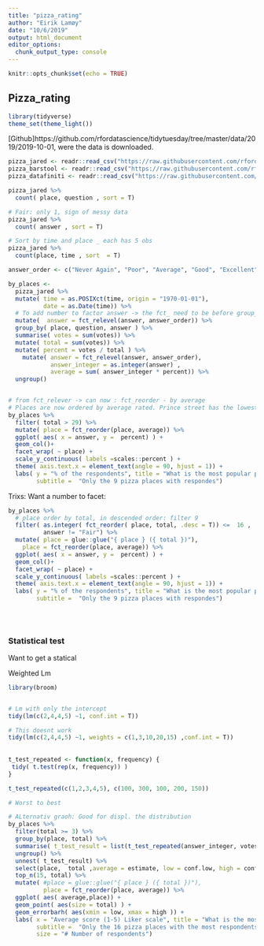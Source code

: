 ```yaml
---
title: "pizza_rating"
author: "Eirik Lamøy"
date: "10/6/2019"
output: html_document
editor_options: 
  chunk_output_type: console
---
```


```r
knitr::opts_chunk$set(echo = TRUE)
```

## Pizza_rating

```r
library(tidyverse)
theme_set(theme_light())

```


[Github]https://github.com/rfordatascience/tidytuesday/tree/master/data/2019/2019-10-01, were the data is downloaded.

```r
pizza_jared <- readr::read_csv("https://raw.githubusercontent.com/rfordatascience/tidytuesday/master/data/2019/2019-10-01/pizza_jared.csv")
pizza_barstool <- readr::read_csv("https://raw.githubusercontent.com/rfordatascience/tidytuesday/master/data/2019/2019-10-01/pizza_barstool.csv")
pizza_datafiniti <- readr::read_csv("https://raw.githubusercontent.com/rfordatascience/tidytuesday/master/data/2019/2019-10-01/pizza_datafiniti.csv")

```


```r

pizza_jared %>% 
  count( place, question , sort = T)

# Fair: only 1, sign of messy data
pizza_jared %>% 
  count( answer , sort = T)

# Sort by time and place _ each has 5 obs
pizza_jared %>% 
  count(place, time , sort  = T)

```


```r

answer_order <- c("Never Again", "Poor", "Average", "Good", "Excellent")  

by_places <-
  pizza_jared %>% 
  mutate( time = as.POSIXct(time, origin = "1970-01-01"),
          date = as.Date(time)) %>% 
  # To add number to factor answer -> the fct_ need to be before group_by
  mutate(  answer = fct_relevel(answer, answer_order)) %>% 
  group_by( place, question, answer ) %>% 
  summarise( votes = sum(votes)) %>% 
  mutate( total = sum(votes)) %>% 
  mutate( percent = votes / total ) %>% 
    mutate( answer = fct_relevel(answer, answer_order),
            answer_integer = as.integer(answer) ,
            average = sum( answer_integer * percent)) %>% 
  ungroup()


# from fct_relever -> can now : fct_reorder - by average
# Places are now ordered by average rated. Prince street has the lowest. Willamsbyrg has the heighets.
by_places %>% 
  filter( total > 29) %>% 
  mutate( place = fct_reorder(place, average)) %>% 
  ggplot( aes( x = answer, y =  percent) ) + 
  geom_col()+
  facet_wrap( ~ place) + 
  scale_y_continuous( labels =scales::percent ) +
  theme( axis.text.x = element_text(angle = 90, hjust = 1)) +
  labs( y = "% of the respondents", title = "What is the most popular pizza in open stats meetup?", 
        subtitle =  "Only the 9 pizza places with respondes")

```


Trixs: Want a number to facet:

```r

by_places %>% 
  # place order by total, in descended order: filter 9
  filter( as.integer( fct_reorder( place, total, .desc = T)) <=  16 ,
          answer != "Fair") %>%   
  mutate( place = glue::glue("{ place } ({ total })"),
    place = fct_reorder(place, average)) %>% 
  ggplot( aes( x = answer, y =  percent) ) + 
  geom_col()+
  facet_wrap( ~ place) + 
  scale_y_continuous( labels =scales::percent ) +
  theme( axis.text.x = element_text(angle = 90, hjust = 1)) +
  labs( y = "% of the respondents", title = "What is the most popular pizza in open stats meetup?", 
        subtitle =  "Only the 9 pizza places with respondes")
  
  
  
```

### Statistical test

Want to get a statical 

Weighted Lm

```r
library(broom)


# Lm with only the intercept
tidy(lm(c(2,4,4,5) ~1, conf.int = T))

# This doesnt work
tidy(lm(c(2,4,4,5) ~1, weights = c(1,3,10,20,15) ,conf.int = T))
  
  
t_test_repeated <- function(x, frequency) {
 tidy( t.test(rep(x, frequency)) )
}

t_test_repeated(c(1,2,3,4,5), c(100, 300, 100, 200, 150))

# Worst to best

# ALternativ graoh: Good for displ. the distribution
by_places %>% 
  filter(total >= 3) %>% 
  group_by(place, total) %>% 
  summarise( t_test_result = list(t_test_repeated(answer_integer, votes))) %>% 
  ungroup() %>% 
  unnest( t_test_result) %>% 
  select(place,  total ,average = estimate, low = conf.low, high = conf.high ) %>% 
  top_n(15, total) %>% 
  mutate( #place = glue::glue("{ place } ({ total })"),
          place = fct_reorder(place, average)) %>% 
  ggplot( aes( average,place)) + 
  geom_point( aes(size = total) ) +
  geom_errorbarh( aes(xmin = low, xmax = high )) +
  labs( x = "Average score (1-5) Liker scale", title = "What is the most popular pizza in open stats meetup?",
        subtitle =  "Only the 16 pizza places with the most respondents. # respond. show in parentes.", 
        size = "# Number of respondents")

```








